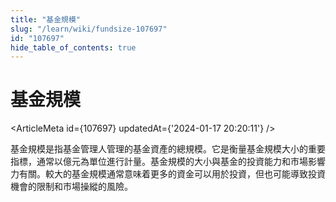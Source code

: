```yaml
---
title: "基金規模"
slug: "/learn/wiki/fundsize-107697"
id: "107697"
hide_table_of_contents: true
---
```



# 基金規模

<ArticleMeta id={107697} updatedAt={'2024-01-17 20:20:11'} />
<div className='border-solid border-b border-t-0 my-4 border-[var(--ifm-color-gray-300)]' />

基金規模是指基金管理人管理的基金資產的總規模。它是衡量基金規模大小的重要指標，通常以億元為單位進行計量。基金規模的大小與基金的投資能力和市場影響力有關。較大的基金規模通常意味着更多的資金可以用於投資，但也可能導致投資機會的限制和市場操縱的風險。
